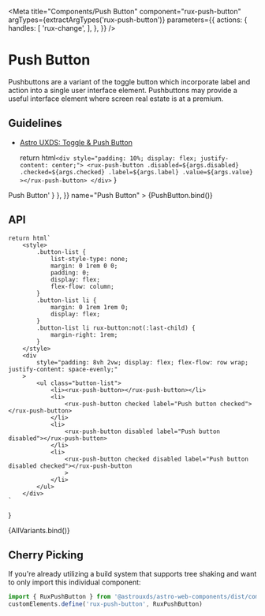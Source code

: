 
<Meta
    title="Components/Push Button"
    component="rux-push-button"
    argTypes={extractArgTypes('rux-push-button')}
    parameters={{
        actions: {
            handles: [
            'rux-change',
            ],
        },
    }}
/>

# Push Button

Pushbuttons are a variant of the toggle button which incorporate label and action into a single user interface element. Pushbuttons may provide a useful interface element where screen real estate is at a premium.

## Guidelines

- [Astro UXDS: Toggle & Push Button](http://www.astrouxds.com/ui-components/toggle)

    return html`
        <div style="padding: 10%; display: flex; justify-content: center;">
            <rux-push-button
                .disabled=${args.disabled}
                .checked=${args.checked}
                .label=${args.label}
                .value=${args.value}
            ></rux-push-button>
        </div>
    `
}

<Canvas>
    <Story
        parameters={{
            docs: { source: { code: '<rux-push-button>Push Button</rux-push-button>' } },
        }}
        name="Push Button"
    >
        {PushButton.bind()}
    </Story>
</Canvas>

## API

<ArgsTable of="rux-push-button" />

    return html`
        <style>
            .button-list {
                list-style-type: none;
                margin: 0 1rem 0 0;
                padding: 0;
                display: flex;
                flex-flow: column;
            }
            .button-list li {
                margin: 0 1rem 1rem 0;
                display: flex;
            }
            .button-list li rux-button:not(:last-child) {
                margin-right: 1rem;
            }
        </style>
        <div
            style="padding: 8vh 2vw; display: flex; flex-flow: row wrap; justify-content: space-evenly;"
        >
            <ul class="button-list">
                <li><rux-push-button></rux-push-button></li>
                <li>
                    <rux-push-button checked label="Push button checked"></rux-push-button>
                </li>
                <li>
                    <rux-push-button disabled label="Push button disabled"></rux-push-button>
                </li>
                <li>
                    <rux-push-button checked disabled label="Push button disabled checked"></rux-push-button
                    >
                </li>
            </ul>
        </div>
    `
}

<Canvas>
    <Story name="All Variants">
        {AllVariants.bind()}
    </Story>
</Canvas>

## Cherry Picking

If you're already utilizing a build system that supports tree shaking and want to only import this individual component:

```js
import { RuxPushButton } from '@astrouxds/astro-web-components/dist/components/rux-push-button'
customElements.define('rux-push-button', RuxPushButton)
```


